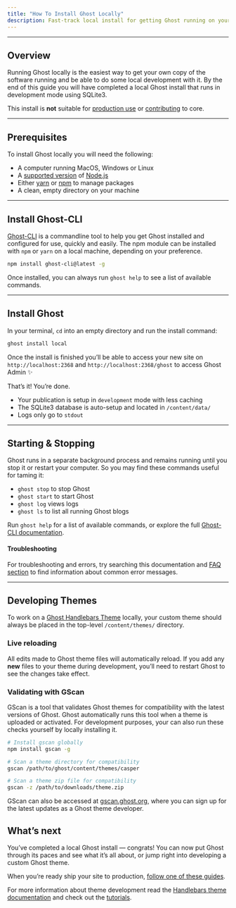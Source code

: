 ```yaml
---
title: "How To Install Ghost Locally"
description: Fast-track local install for getting Ghost running on your computer or setup for doing theme development
---
```


***

## Overview

Running Ghost locally is the easiest way to get your own copy of the software running and be able to do some local development with it. By the end of this guide you will have completed a local Ghost install that runs in development mode using SQLite3.

This install is **not** suitable for [production use](/docs/install/ubuntu/) or [contributing](/docs/install/source/) to core.

***

## Prerequisites

To install Ghost locally you will need the following:

* A computer running MacOS, Windows or Linux
* A [supported version](/docs/faq/node-versions/) of [Node.js](https://nodejs.org)
* Either [yarn](https://yarnpkg.com/en/docs/install#alternatives-tab) or [npm](https://www.npmjs.com/get-npm) to manage packages
* A clean, empty directory on your machine

***

## Install Ghost-CLI

[Ghost-CLI](/docs/ghost-cli/) is a commandline tool to help you get Ghost installed and configured for use, quickly and easily. The npm module can be installed with `npm` or `yarn` on a local machine, depending on your preference.

```bash
npm install ghost-cli@latest -g
```

Once installed, you can always run `ghost help` to see a list of available commands.

***

## Install Ghost

In your terminal, `cd` into an empty directory and run the install command:

```bash
ghost install local
```

Once the install is finished you’ll be able to access your new site on `http://localhost:2368` and `http://localhost:2368/ghost` to access Ghost Admin ✨

That’s it! You’re done.

* Your publication is setup in `development` mode with less caching
* The SQLite3 database is auto-setup and located in `/content/data/`
* Logs only go to `stdout`

***

## Starting & Stopping

Ghost runs in a separate background process and remains running until you stop it or restart your computer. So you may find these commands useful for taming it:

* `ghost stop` to stop Ghost
* `ghost start` to start Ghost
* `ghost log` views logs
* `ghost ls` to list all running Ghost blogs

Run `ghost help` for a list of available commands, or explore the full [Ghost-CLI documentation](/docs/ghost-cli/).

#### Troubleshooting

For troubleshooting and errors, try searching this documentation and [FAQ section](/docs/faq/) to find information about common error messages.

***

## Developing Themes

To work on a [Ghost Handlebars Theme](/docs/themes/) locally, your custom theme should always be placed in the top-level `/content/themes/` directory.

### Live reloading

All edits made to Ghost theme files will automatically reload. If you add any **new** files to your theme during development, you’ll need to restart Ghost to see the changes take effect.

### Validating with GScan

GScan is a tool that validates Ghost themes for compatibility with the latest versions of Ghost. Ghost automatically runs this tool when a theme is uploaded or activated. For development purposes, your can also run these checks yourself by locally installing it.

```bash
# Install gscan globally
npm install gscan -g

# Scan a theme directory for compatibility
gscan /path/to/ghost/content/themes/casper

# Scan a theme zip file for compatibility
gscan -z /path/to/downloads/theme.zip
```

GScan can also be accessed at [gscan.ghost.org](https://gscan.ghost.org/), where you can sign up for the latest updates as a Ghost theme developer.

## What’s next

You’ve completed a local Ghost install — congrats! You can now put Ghost through its paces and see what it’s all about, or jump right into developing a custom Ghost theme.

When you’re ready ship your site to production, [follow one of these guides](/docs/install/).

For more information about theme development read the [Handlebars theme documentation](/docs/themes/) and check out the [tutorials](/tutorials/).